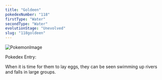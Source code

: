 ```yaml
---
title: "Goldeen"
pokedexNumber: "118"
firstType: "Water"
secondType: "Water"
evolutionStage: "Unevolved"
slug: "118goldeen"
---
```


![PokemonImage](https://archives.bulbagarden.net/media/upload/thumb/b/b6/0118Goldeen.png/140px-0118Goldeen.png)

Pokedex Entry:

When it is time for them to lay eggs, they can be seen swimming up rivers and falls in large groups.
